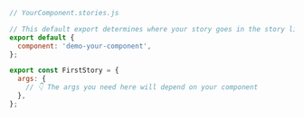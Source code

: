 ```js
// YourComponent.stories.js

// This default export determines where your story goes in the story list
export default {
  component: 'demo-your-component',
};

export const FirstStory = {
  args: {
    // 👇 The args you need here will depend on your component
  },
};
```
